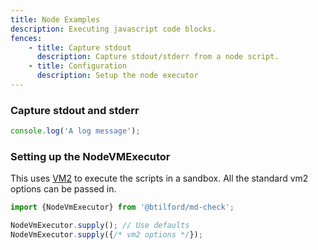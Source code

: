 ```yaml
---
title: Node Examples
description: Executing javascript code blocks.
fences:
    - title: Capture stdout
      description: Capture stdout/stderr from a node script.
    - title: Configuration
      description: Setup the node executor
---
```


### Capture stdout and stderr

```javascript node
console.log('A log message');
```


### Setting up the NodeVMExecutor

This uses [VM2](https://github.com/patriksimek/vm2) to execute the scripts in a sandbox.
All the standard vm2 options can be passed in.

```typescript node
import {NodeVmExecutor} from '@btilford/md-check';

NodeVmExecutor.supply(); // Use defaults
NodeVmExecutor.supply({/* vm2 options */});
```
